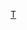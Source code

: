 {{Navbox
| name  = 福爾摩斯辦案記
| title =  [[柯南·道爾]]《[[福爾摩斯辦案記]]》
| listclass = hlist
| list1 =
*《[[波希米亞醜聞]]》
*《[[紅髮會]]》
*《[[身分之謎]]》
*《[[波士堪谷奇案]]》
*《[[五枚橘籽]]》
*《[[歪嘴的人]]》
*《[[藍寶石案]]》
*《[[花斑帶探案]]》
*《[[工程師拇指探案]]》
*《[[單身貴族探案]]》
*《[[綠玉冠探案]]》
*《[[紅樺莊探案]]》
| below =
《[[血字的研究]]》 - 《[[四簽名]]》 - 《[[福爾摩斯辦案記|冒險史]] 》- 《[[福爾摩斯回憶錄|回憶錄]]》 - 《[[巴斯克維爾的獵犬]] 》- 《[[福爾摩斯歸來記|歸來記]]》 - 《[[恐怖谷 (福爾摩斯)|恐怖谷]]》 - 《[[最後致意]]》 - 《[[福爾摩斯案件簿|案件簿]]》

}}<noinclude>
[[Category:福爾摩斯探案|T]]
</noinclude>